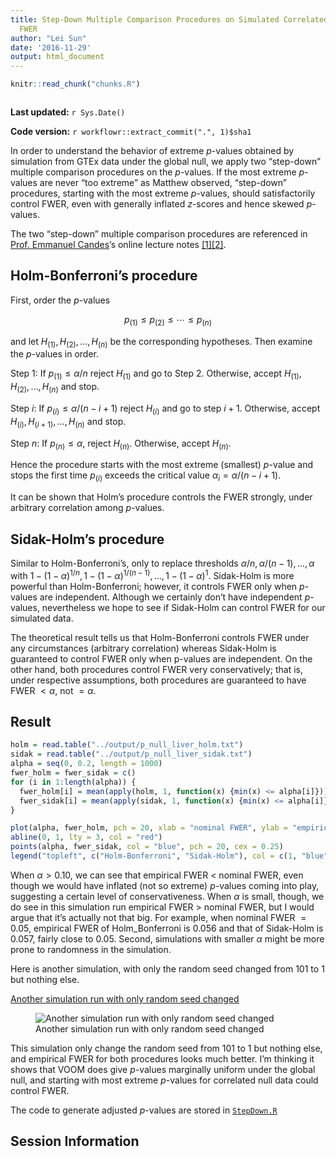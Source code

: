 ```yaml
---
title: Step-Down Multiple Comparison Procedures on Simulated Correlated Null to Control
  FWER
author: "Lei Sun"
date: '2016-11-29'
output: html_document
---
```


```r
knitr::read_chunk("chunks.R")
```

```r
```

**Last updated:** `r Sys.Date()`

**Code version:** `r workflowr::extract_commit(".", 1)$sha1`


In order to understand the behavior of extreme $p$-values obtained by simulation from GTEx data under the global null, we apply two "step-down" multiple comparison procedures on the $p$-values.  If the most extreme $p$-values are never "too extreme" as Matthew observed, "step-down" procedures, starting with the most extreme $p$-values, should satisfactorily control FWER, even with generally inflated $z$-scores and hence skewed $p$-values.

The two "step-down" multiple comparison procedures are referenced in [Prof. Emmanuel Candes](https://statweb.stanford.edu/~candes/)'s online lecture notes [[1]](https://github.com/LSun/truncash/blob/master/ref/Lecture6.pdf)[[2]](https://github.com/LSun/truncash/blob/master/ref/Lecture7.pdf). 


## Holm-Bonferroni's procedure

First, order the $p$-values

$$
p_{(1)} \leq p_{(2)} \leq \cdots \leq p_{(n)}
$$

and let $H_{(1)}, H_{(2)}, \ldots, H_{(n)}$ be the corresponding hypotheses.  Then examine the $p$-values in order.

Step 1: If $p_{(1)} \leq \alpha/n$ reject $H_{(1)}$ and go to Step 2. Otherwise, accept $H_{(1)}, H_{(2)}, \ldots, H_{(n)}$ and stop.

Step $i$: If $p_{(i)} \leq \alpha / (n − i + 1)$ reject $H_{(i)}$ and go to step $i + 1$.  Otherwise, accept $H_{(i)}, H_{(i + 1)}, \ldots, H_{(n)}$ and stop.

Step $n$: If $p_{(n)} \leq \alpha$, reject $H_{(n)}$.  Otherwise, accept $H_{(n)}$.

Hence the procedure starts with the most extreme (smallest) $p$-value and stops the first time $p_{(i)}$ exceeds the critical value $\alpha_i = \alpha/(n − i + 1)$.

It can be shown that Holm’s procedure controls the FWER strongly, under arbitrary correlation among $p$-values.

## Sidak-Holm's procedure

Similar to Holm-Bonferroni's, only to replace thresholds $\alpha/n, \alpha/(n-1), \ldots, \alpha$ with $1 - (1 - \alpha)^{1/n}, 1 - (1 - \alpha)^{1/(n-1)}, \ldots, 1 - (1 - \alpha)^{1}$.  Sidak-Holm is more powerful than Holm-Bonferroni; however, it controls FWER only when $p$-values are independent.  Although we certainly don't have independent $p$-values, nevertheless we hope to see if Sidak-Holm can control FWER for our simulated data.


The theoretical result tells us that Holm-Bonferroni controls FWER under any circumstances (arbitrary correlation) whereas Sidak-Holm is guaranteed to control FWER only when p-values are independent.  On the other hand, both procedures control FWER very conservatively; that is, under respective assumptions, both procedures are guaranteed to have FWER $< \alpha$, not $= \alpha$.

## Result

```r
holm = read.table("../output/p_null_liver_holm.txt")
sidak = read.table("../output/p_null_liver_sidak.txt")
alpha = seq(0, 0.2, length = 1000)
fwer_holm = fwer_sidak = c()
for (i in 1:length(alpha)) {
  fwer_holm[i] = mean(apply(holm, 1, function(x) {min(x) <= alpha[i]}))
  fwer_sidak[i] = mean(apply(sidak, 1, function(x) {min(x) <= alpha[i]}))
}

plot(alpha, fwer_holm, pch = 20, xlab = "nominal FWER", ylab = "empirical FWER", xlim = c(0, max(alpha)), ylim = c(0, max(alpha)), cex = 0.25)
abline(0, 1, lty = 3, col = "red")
points(alpha, fwer_sidak, col = "blue", pch = 20, cex = 0.25)
legend("topleft", c("Holm-Bonferroni", "Sidak-Holm"), col = c(1, "blue"), pch = 20)
```

When $\alpha > 0.10$, we can see that empirical FWER $<$ nominal FWER, even though we would have inflated (not so extreme) $p$-values coming into play, suggesting a certain level of conservativeness.  When $\alpha$ is small, though, we do see in this simulation run empirical FWER $>$ nominal FWER, but I would argue that it's actually not that big.  For example, when nominal FWER $= 0.05$, empirical FWER of Holm_Bonferroni is $0.056$ and that of Sidak-Holm is $0.057$, fairly close to $0.05$.  Second, simulations with smaller $\alpha$ might be more prone to randomness in the simulation.

Here is another simulation, with only the random seed changed from $101$ to $1$ but nothing else.

[Another simulation run with only random seed changed](https://github.com/LSun/truncash/blob/master/output/p_null_liver_FWER_2.jpg)

![Another simulation run with only random seed changed](https://github.com/LSun/truncash/blob/master/output/p_null_liver_FWER_2.jpg)


This simulation only change the random seed from $101$ to $1$ but nothing else, and empirical FWER for both procedures looks much better.  I'm thinking it shows that VOOM does give $p$-values marginally uniform under the global null, and starting with most extreme $p$-values for correlated null data could control FWER.

The code to generate adjusted $p$-values are stored in [`StepDown.R`](https://github.com/LSun/truncash/blob/master/code/StepDown.R)

## Session Information

```r
```
